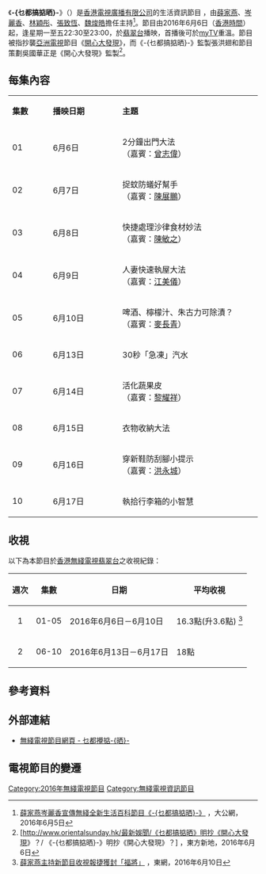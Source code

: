 {{無綫節目
| 中文節目名=-{乜都搞掂晒}-
| 英文節目名={{lang|en|My Handy Man}}
| 圖片=[[File:TVB_My_Handy_Man.jpg|300px]]
| 翡翠台視頻制式=[[16:9|16:9]] [[高清電視|高清電視]]
| 翡翠台首播日期=2016年6月6日－2016年6月17日
| 翡翠台首播時間=星期一至五 22:30－23:00<br/>（連廣告）
| 監製=[[賴華民|賴華民]]、[[張洪翅|張洪翅]]
| 編審=[[謝雪兒|謝雪兒]]
| 集數=10
| 每集長度=30分鐘（連廣告）
| 類型=生活資訊
| 製作公司=[[香港|香港]][[電視廣播有限公司|電視廣播有限公司]]
| 國家={{HKG}}
| 主持=[[薛家燕|薛家燕]]、[[岑麗香|岑麗香]]、[[林穎彤|林穎彤]]、[[張致恆|張致恆]]、<br>[[魏焌皓|魏焌皓]]
| 晚於=
| 早於=
| 網頁=http://programme.tvb.com/lifestyle/myhandyman
}}

《'''-{乜都搞掂晒}-'''》（{{lang-en|'''My Handy Man'''}}）是[[香港|香港]][[電視廣播有限公司|電視廣播有限公司]]的生活資訊節目<!--，全節目共集-->，由[[薛家燕|薛家燕]]、[[岑麗香|岑麗香]]、[[林穎彤|林穎彤]]、[[張致恆|張致恆]]、[[魏焌皓|魏焌皓]]擔任主持<ref>[http://news.takungpao.com/hkol/jsxw/2016-06/3329588.html 薛家燕岑麗香宣傳無綫全新生活百科節目《-{乜都搞掂晒}-》] {{Wayback|url=http://news.takungpao.com/hkol/jsxw/2016-06/3329588.html |date=20160606123721 }}，大公網，2016年6月5日</ref>。節目由2016年6月6日（[[香港時間|香港時間]]）起，逢星期一至五22:30至23:00，於[[翡翠台|翡翠台]]播映，首播後可於[[myTV|myTV]]重溫。節目被指抄襲[[亞洲電視|亞洲電視]]節目《[[開心大發現|開心大發現]]》，而《-{乜都搞掂晒}-》監製張洪翅和節目策劃吳國華正是《開心大發現》監製<ref>[http://www.orientalsunday.hk/最新娛聞/《乜都搞掂晒》明抄《開心大發現》？/ 《-{乜都搞掂晒}-》明抄《開心大發現》？] {{Wayback|url=http://www.orientalsunday.hk/%E6%9C%80%E6%96%B0%E5%A8%9B%E8%81%9E/ |date=20190221114526 }}，東方新地，2016年6月6日</ref>。

==每集內容==
{|class="wikitable" style="width:65%; font-size: 14px; text-align: center;"
|- style="background:cornflowerblue; color:white" 
|style="width:5%"|'''集數'''||style="width:10%"|'''播映日期'''||style="width:20%"|'''主題'''
|-
| 01 || 6月6日 ||align=left| 2分鐘出門大法<br/>（嘉賓：[[曾志偉|曾志偉]]）
|-
| 02 || 6月7日 ||align=left| 捉蚊防蟻好幫手<br/>（嘉賓：[[陳展鵬|陳展鵬]]）
|-
| 03 || 6月8日 ||align=left| 快捷處理沙律食材妙法<br/>（嘉賓：[[陳敏之|陳敏之]]）
|-
| 04 || 6月9日 ||align=left| 人妻快速執屋大法<br/>（嘉賓：[[江美儀|江美儀]]）
|-
| 05 || 6月10日 ||align=left| 啤酒、檸檬汁、朱古力可除漬？<br/>（嘉賓：[[麥長青|麥長青]]）
|-
| 06 || 6月13日 ||align=left| 30秒「急凍」汽水
|-
| 07 || 6月14日 ||align=left| 活化蔬果皮<br/>（嘉賓：[[黎耀祥|黎耀祥]]）
|-
| 08 || 6月15日 ||align=left| 衣物收納大法 
|-
| 09 || 6月16日 ||align=left| 穿新鞋防刮腳小提示 <br/>（嘉賓：[[洪永城|洪永城]]）
|-
| 10 || 6月17日 ||align=left| 執拾行李箱的小智慧
|}

==收視==
以下為本節目於[[香港|香港]][[無綫電視|無綫電視]][[翡翠台|翡翠台]]之收視紀錄：
{|class="wikitable" style="font-size: 14px;"
!週次!!集數!!日期!!平均收視
|-     
|align=center|1||align=center|01-05|| 2016年6月6日－6月10日 ||16.3點(升3.6點) <ref>[http://hk.on.cc/hk/bkn/cnt/entertainment/20160609/bkn-20160609005259059-0609_00862_001.html 薛家燕主持新節目收視報捷獲封「福將」] {{Wayback|url=http://hk.on.cc/hk/bkn/cnt/entertainment/20160609/bkn-20160609005259059-0609_00862_001.html |date=20160619034457 }}，東網，2016年6月10日</ref>
|-     
|align=center|2||align=center|06-10|| 2016年6月13日－6月17日 ||18點
|}

==參考資料==
{{reflist}}

==外部連結==
*[http://programme.tvb.com/lifestyle/myhandyman 無綫電視節目網頁 - 乜都攪掂-{晒}-]{{Wayback|url=http://programme.tvb.com/lifestyle/myhandyman |date=20160607104442 }}

==電視節目的變遷==
{{電視節目的變遷
|電視台={{HK}}[[無綫電視|無綫電視]][[翡翠台|翡翠台]]
|播放檔次=星期一至五 22:30-23:00 時段
|節目名稱=-{乜都搞掂晒}-<br/>（2016.06.06 - 2016.06.17）
|上一節目=[[有種品味叫米蘭|有種品味叫米蘭]]<br/>（2016.05.30 - 2016.06.03）
|下一節目=[[沒有起跑線？|沒有起跑線？]]<br/>（2016.06.20 - 2016.06.24）
}}

[[Category:2016年無綫電視節目|Category:2016年無綫電視節目]]
[[Category:無綫電視資訊節目|Category:無綫電視資訊節目]]